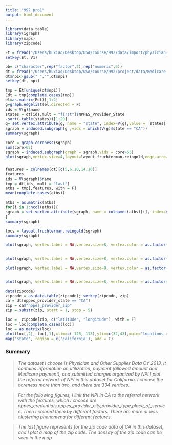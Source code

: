 ```yaml
---
title: "992 pro1"
output: html_document
---
```




```r
library(data.table)
library(igraph)
library(maps)
library(zipcode)
```



```r
Et = fread("/Users/huxiao/Desktop/USA/course/992/data/import/physician-referrals-2015-days365.txt",sep = ",",colClasses = c("character", "character","numeric", "numeric", "numeric"))
setkey(Et, V1)      

```


```r
bb= c("character",rep("factor",2),rep("numeric",6))
dt = fread("/Users/huxiao/Desktop/USA/course/992/project/data/Medicare simple charge.csv",colClasses =bb)
dt$npi<-gsub(" ","",dt$npi)
setkey(dt, npi)  


```


```r
tmp = Et[unique(dt$npi)]  
Edt = tmp[complete.cases(tmp)]      
el=as.matrix(Edt)[,1:2] 
g=graph.edgelist(el,directed = F) 
ids = V(g)$name
states = dt[ids,mult = "first"]$NPPES_Provider_State
-sort(-table(states))[1:20]
g= set.vertex.attribute(g, name = "state", index=V(g),value =  states)
sgraph = induced.subgraph(g ,vids = which(V(g)$state == "CA"))
summary(sgraph)

```

```r
core = graph.coreness(sgraph)
sum(core>65)
sgraph = induced.subgraph(graph = sgraph,vids = core>65)
plot(sgraph,vertex.size=4,layout=layout.fruchterman.reingold,edge.arrow.size=0.05,vertex.label=NA,main="The referral network of NPI in California")
```


#####

```r
features = colnames(dt)[c(5,6,10,14,16)]
features
ids = V(sgraph)$name
tmp = dt[ids, mult = "last"]
atbs = tmp[,features, with = F]  
mean(complete.cases(atbs))

atbs = as.matrix(atbs)
for(i in 1:ncol(atbs)){
sgraph = set.vertex.attribute(sgraph, name = colnames(atbs)[i], index=V(sgraph),value =  atbs[,i])
}
summary(sgraph)

locs = layout.fruchterman.reingold(sgraph)
summary(sgraph)

```

```r
plot(sgraph, vertex.label = NA,vertex.size=8, vertex.color = as.factor(V(sgraph)$"nppes_credentials"), layout = locs,main="different colors for nppes_credentials")


plot(sgraph, vertex.label = NA,vertex.size=8, vertex.color = as.factor(V(sgraph)$"nppes_provider_city"), layout = locs,main="different colors for nppes_provider_city")

plot(sgraph, vertex.label = NA,vertex.size=8, vertex.color = as.factor(V(sgraph)$"provider_type"), layout = locs,main="different colors for provider_type")


plot(sgraph, vertex.label = NA,vertex.size=8, vertex.color = as.factor(V(sgraph)$"place_of_service"), layout = locs,main="different colors for place_of_service")

```

```r

data(zipcode)
zipcode = as.data.table(zipcode); setkey(zipcode, zip) 
ca = dt[nppes_provider_state == "CA"]
zip = ca$"nppes_provider_zip"
zip = substr(zip, start = 1, stop = 5)
```

```r
loc =  zipcode[zip, c("latitude", "longitude"), with = F]
loc = loc[complete.cases(loc)]
loc = as.matrix(loc)
plot(loc[,2], loc[,1],xlim=c(-125,-113),ylim=c(32,43),main="locations of zip codes in CA")
map('state', region = c('california'), add = T) 
```

### Summary

> *The dataset I choose is Physician and Other Supplier Data CY 2013. It contains information on utilization, payment (allowed amount and Medicare payment), and submitted charges organized by NPI.I plot the referral network of NPI in this dataset for California. I choose the coreness more than two, and there are 334 vertices.*

> *For the following figures, I link the NPI in CA to the referral network with the features, which I choose are nppes_credentials,nppes_provider_city,provider_type,place_of_service. Then I colored them by different factors. There are more or less clustering phenomena for different features.*

> *The last figure represents for the zip code data of CA in this dataset, and I plot a map of the zip code. The density of the zip code can be seen in the map.*

